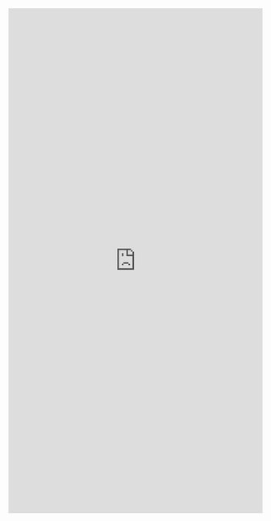 <!---Units and Calculations-->

<iframe id="learnR" src="https://wrightrc.shinyapps.io/units-and-calculations/" style="border: 0px solid black; width: 100%; min-height: 1000px"></iframe>

